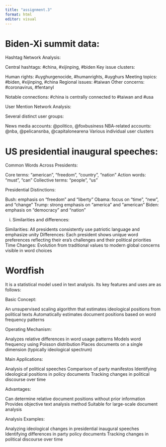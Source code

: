 ```yaml
---
title: "assignment.3"
format: html
editor: visual
---
```


# Biden-Xi summit data:

Hashtag Network Analysis:

Central hashtags: #china, #xijinping, #biden Key issue clusters:

Human rights: #uyghurgenocide, #humanrights, #uyghurs Meeting topics: #biden, #xijinping, #china Regional issues: #taiwan Other concerns: #coronavirus, #fentanyl

Notable connections: #china is centrally connected to #taiwan and #usa

User Mention Network Analysis:

Several distinct user groups:

News media accounts: @politico, @foxbusiness NBA-related accounts: @nba, @pelicansnba, @capitalonearena Various individual user clusters

# US presidential inaugural speeches:

Common Words Across Presidents:

Core terms: "american", "freedom", "country", "nation" Action words: "must", "can" Collective terms: "people", "us"

Presidential Distinctions:

Bush: emphasis on "freedom" and "liberty" Obama: focus on "time", "new", and "change" Trump: strong emphasis on "america" and "american" Biden: emphasis on "democracy" and "nation"

i.  Similarities and differences:

Similarities: All presidents consistently use patriotic language and emphasize unity Differences: Each president shows unique word preferences reflecting their era's challenges and their political priorities Time Changes: Evolution from traditional values to modern global concerns visible in word choices

# Wordfish

It is a statistical model used in text analysis. Its key features and uses are as follows:

Basic Concept:

An unsupervised scaling algorithm that estimates ideological positions from political texts Automatically estimates document positions based on word frequency patterns

Operating Mechanism:

Analyzes relative differences in word usage patterns Models word frequency using Poisson distribution Places documents on a single dimension (typically ideological spectrum)

Main Applications:

Analysis of political speeches Comparison of party manifestos Identifying ideological positions in policy documents Tracking changes in political discourse over time

Advantages:

Can determine relative document positions without prior information Provides objective text analysis method Suitable for large-scale document analysis

Analysis Examples:

Analyzing ideological changes in presidential inaugural speeches Identifying differences in party policy documents Tracking changes in political discourse over time
